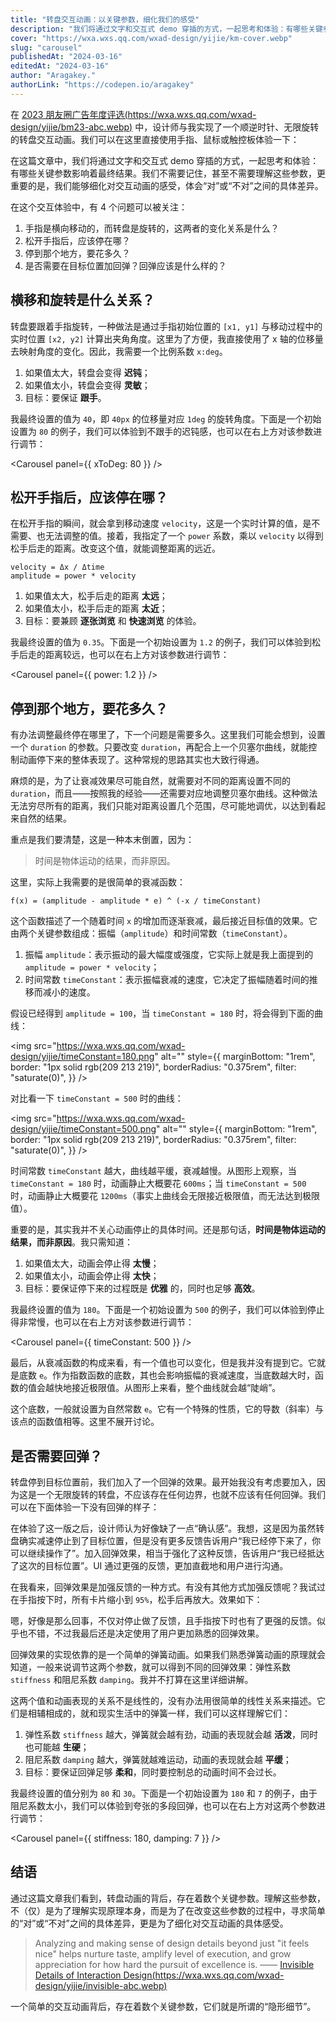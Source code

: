 ```yaml
---
title: "转盘交互动画：以关键参数，细化我们的感受"
description: "我们将通过文字和交互式 demo 穿插的方式，一起思考和体验：有哪些关键参数影响着最终结果。以此细化对交互动画的感受，体会“对”或“不对”之间的具体差异。"
cover: "https://wxa.wxs.qq.com/wxad-design/yijie/km-cover.webp"
slug: "carousel"
publishedAt: "2024-03-16"
editedAt: "2024-03-16"
author: "Aragakey."
authorLink: "https://codepen.io/aragakey"
---
```



在 [2023 朋友圈广告年度评选(https://wxa.wxs.qq.com/wxad-design/yijie/bm23-abc.webp)](https://mp.weixin.qq.com/promotion/res/htmledition/best-moments-2023-demo/index.html) 中，设计师与我实现了一个顺逆时针、无限旋转的转盘交互动画。我们可以在这里直接使用手指、鼠标或触控板体验一下：

<Carousel />

在这篇文章中，我们将通过文字和交互式 demo 穿插的方式，一起思考和体验：有哪些关键参数影响着最终结果。我们不需要记住，甚至不需要理解这些参数，更重要的是，我们能够细化对交互动画的感受，体会“对”或“不对”之间的具体差异。

在这个交互体验中，有 4 个问题可以被关注：

1. 手指是横向移动的，而转盘是旋转的，这两者的变化关系是什么？
2. 松开手指后，应该停在哪？
3. 停到那个地方，要花多久？
4. 是否需要在目标位置加回弹？回弹应该是什么样的？

## 横移和旋转是什么关系？

转盘要跟着手指旋转，一种做法是通过手指初始位置的 `[x1, y1]` 与移动过程中的实时位置 `[x2, y2]` 计算出夹角角度。这里为了方便，我直接使用了 x 轴的位移量去映射角度的变化。因此，我需要一个比例系数 `x:deg`。

1. 如果值太大，转盘会变得 **迟钝**；
2. 如果值太小，转盘会变得 **灵敏**；
3. 目标：要保证 **跟手**。

我最终设置的值为 `40`，即 `40px` 的位移量对应 `1deg` 的旋转角度。下面是一个初始设置为 `80` 的例子，我们可以体验到不跟手的迟钝感，也可以在右上方对该参数进行调节：

<Carousel panel={{ xToDeg: 80 }} />

## 松开手指后，应该停在哪？

在松开手指的瞬间，就会拿到移动速度 `velocity`，这是一个实时计算的值，是不需要、也无法调整的值。接着，我指定了一个 `power` 系数，乘以 `velocity` 以得到松手后走的距离。改变这个值，就能调整距离的远近。

```tsx
velocity = Δx / Δtime
amplitude = power * velocity
```

1. 如果值太大，松手后走的距离 **太远**；
2. 如果值太小，松手后走的距离 **太近**；
3. 目标：要兼顾 **逐张浏览** 和 **快速浏览** 的体验。

我最终设置的值为 `0.35`。下面是一个初始设置为 `1.2` 的例子，我们可以体验到松手后走的距离较远，也可以在右上方对该参数进行调节：

<Carousel panel={{ power: 1.2 }} />

## 停到那个地方，要花多久？

有办法调整最终停在哪里了，下一个问题是需要多久。这里我们可能会想到，设置一个 `duration` 的参数。只要改变 `duration`，再配合上一个贝塞尔曲线，就能控制动画停下来的整体表现了。这种常规的思路其实也大致行得通。

麻烦的是，为了让衰减效果尽可能自然，就需要对不同的距离设置不同的 `duration`，而且——按照我的经验——还需要对应地调整贝塞尔曲线。这种做法无法穷尽所有的距离，我们只能对距离设置几个范围，尽可能地调优，以达到看起来自然的结果。

重点是我们要清楚，这是一种本末倒置，因为：

> 时间是物体运动的结果，而非原因。

这里，实际上我需要的是很简单的衰减函数：

```tsx
f(x) = (amplitude - amplitude * e) ^ (-x / timeConstant)
```

这个函数描述了一个随着时间 `x` 的增加而逐渐衰减，最后接近目标值的效果。它由两个关键参数组成：振幅（`amplitude`）和时间常数（`timeConstant`）。

1. 振幅 `amplitude`：表示振动的最大幅度或强度，它实际上就是我上面提到的 `amplitude = power * velocity`；
2. 时间常数 `timeConstant`：表示振幅衰减的速度，它决定了振幅随着时间的推移而减小的速度。

假设已经得到 `amplitude = 100`，当 `timeConstant = 180` 时，将会得到下面的曲线：

<img
  src="https://wxa.wxs.qq.com/wxad-design/yijie/timeConstant=180.png"
  alt=""
  style={{
    marginBottom: "1rem",
    border: "1px solid rgb(209 213 219)",
    borderRadius: "0.375rem",
    filter: "saturate(0)",
  }}
/>

对比看一下 `timeConstant = 500` 时的曲线：

<img
  src="https://wxa.wxs.qq.com/wxad-design/yijie/timeConstant=500.png"
  alt=""
  style={{
    marginBottom: "1rem",
    border: "1px solid rgb(209 213 219)",
    borderRadius: "0.375rem",
    filter: "saturate(0)",
  }}
/>

时间常数 `timeConstant` 越大，曲线越平缓，衰减越慢。从图形上观察，当 `timeConstant = 180` 时，动画静止大概要花 `600ms`；当 `timeConstant = 500` 时，动画静止大概要花 `1200ms`（事实上曲线会无限接近极限值，而无法达到极限值）。

重要的是，其实我并不关心动画停止的具体时间。还是那句话，**时间是物体运动的结果，而非原因**。我只需知道：

1. 如果值太大，动画会停止得 **太慢**；
2. 如果值太小，动画会停止得 **太快**；
3. 目标：要保证停下来的过程既是 **优雅** 的，同时也足够 **高效**。

我最终设置的值为 `180`。下面是一个初始设置为 `500` 的例子，我们可以体验到停止得非常慢，也可以在右上方对该参数进行调节：

<Carousel panel={{ timeConstant: 500 }} />

最后，从衰减函数的构成来看，有一个值也可以变化，但是我并没有提到它。它就是底数 `e`。作为指数函数的底数，其也会影响振幅的衰减速度，当底数越大时，函数的值会越快地接近极限值。从图形上来看，整个曲线就会越“陡峭”。

这个底数，一般就设置为自然常数 `e`。它有一个特殊的性质，它的导数（斜率）与该点的函数值相等。这里不展开讨论。

## 是否需要回弹？

转盘停到目标位置前，我们加入了一个回弹的效果。最开始我没有考虑要加入，因为这是一个无限旋转的转盘，不应该存在任何边界，也就不应该有任何回弹。我们可以在下面体验一下没有回弹的样子：

<Carousel bounce={false} />

在体验了这一版之后，设计师认为好像缺了一点“确认感”。我想，这是因为虽然转盘确实减速停止到了目标位置，但是没有更多反馈告诉用户“我已经停下来了，你可以继续操作了”。加入回弹效果，相当于强化了这种反馈，告诉用户“我已经抵达了这次的目标位置”。UI 通过更强的反馈，更加直截地和用户进行沟通。

在我看来，回弹效果是加强反馈的一种方式。有没有其他方式加强反馈呢？我试过在手指按下时，所有卡片缩小到 `95%`，松手后再放大。效果如下：

<Carousel bounce={false} scale />

嗯，好像是那么回事，不仅对停止做了反馈，且手指按下时也有了更强的反馈。似乎也不错，不过我最后还是决定使用了用户更加熟悉的回弹效果。

回弹效果的实现依靠的是一个简单的弹簧动画。如果我们熟悉弹簧动画的原理就会知道，一般来说调节这两个参数，就可以得到不同的回弹效果：弹性系数 `stiffness` 和阻尼系数 `damping`。我并不打算在这里详细讲解。

这两个值和动画表现的关系不是线性的，没有办法用很简单的线性关系来描述。它们是相辅相成的，就和现实生活中的弹簧一样，我们可以这样理解它们：

1. 弹性系数 `stiffness` 越大，弹簧就会越有劲，动画的表现就会越 **活泼**，同时也可能越 **生硬**；
2. 阻尼系数 `damping` 越大，弹簧就越难运动，动画的表现就会越 **平缓**；
3. 目标：要保证回弹足够 **柔和**，同时要控制总的动画时间不会过长。

我最终设置的值分别为 `80` 和 `30`。下面是一个初始设置为 `180` 和 `7` 的例子，由于阻尼系数太小，我们可以体验到夸张的多段回弹，也可以在右上方对这两个参数进行调节：

<Carousel panel={{ stiffness: 180, damping: 7 }} />

## 结语

通过这篇文章我们看到，转盘动画的背后，存在着数个关键参数。理解这些参数，不（仅）是为了理解实现原理本身，而是为了在改变这些参数的过程中，寻求简单的“对”或“不对”之间的具体差异，更是为了细化对交互动画的具体感受。

> Analyzing and making sense of design details beyond just "it feels nice" helps nurture taste, amplify level of execution, and grow appreciation for how hard the pursuit of excellence is. —— [Invisible Details of Interaction Design(https://wxa.wxs.qq.com/wxad-design/yijie/invisible-abc.webp)](https://rauno.me/craft/interaction-design)

一个简单的交互动画背后，存在着数个关键参数，它们就是所谓的“隐形细节”。
